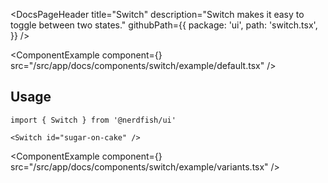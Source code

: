 <DocsPageHeader
	title="Switch"
	description="Switch makes it easy to toggle between two states."
	githubPath={{
		package: 'ui',
		path: 'switch.tsx',
	}}
/>

<ComponentExample
	component={<SwitchExample />}
	src="/src/app/docs/components/switch/example/default.tsx"
/>

## Usage

```tsx
import { Switch } from '@nerdfish/ui'
```

```tsx
<Switch id="sugar-on-cake" />
```

<ComponentExample
	component={<SwitchVariantsExample />}
	src="/src/app/docs/components/switch/example/variants.tsx"
/>
